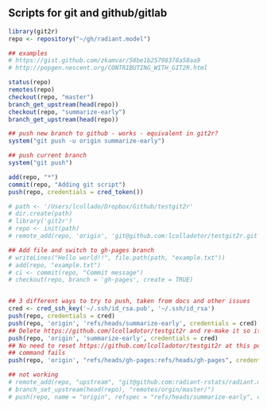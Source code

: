 ## Scripts for git and github/gitlab


```r
library(git2r)
repo <- repository("~/gh/radiant.model")

## examples
# https://gist.github.com/zkamvar/58be1b25798378a58aa9
# http://popgen.nescent.org/CONTRIBUTING_WITH_GIT2R.html

status(repo)
remotes(repo)
checkout(repo, "master")
branch_get_upstream(head(repo))
checkout(repo, "summarize-early")
branch_get_upstream(head(repo))

## push new branch to github - works - equivalent in git2r?
system("git push -u origin summarize-early")

## push current branch
system("git push")

add(repo, "*")
commit(repo, "Adding git script")
push(repo, credentials = cred_token())

# path <- '/Users/lcollado/Dropbox/Github/testgit2r'
# dir.create(path)
# library('git2r')
# repo <- init(path)
# remote_add(repo, 'origin', 'git@github.com:lcolladotor/testgit2r.git')

## Add file and switch to gh-pages branch
# writeLines("Hello world!!", file.path(path, "example.txt"))
# add(repo, "example.txt")
# ci <- commit(repo, "Commit message")
# checkout(repo, branch = 'gh-pages', create = TRUE)


## 3 different ways to try to push, taken from docs and other issues
cred <- cred_ssh_key('~/.ssh/id_rsa.pub', '~/.ssh/id_rsa')
push(repo, credentials = cred)
push(repo, 'origin', 'refs/heads/summarize-early', credentials = cred)
## Delete https://github.com/lcolladotor/testgit2r and re-make it so it's clean
push(repo, 'origin', 'summarize-early', credentials = cred)
## No need to reset https://github.com/lcolladotor/testgit2r at this point since the above
## command fails
push(repo, 'origin', "refs/heads/gh-pages:refs/heads/gh-pages", credentials = cred)

## not working
# remote_add(repo, "upstream", "git@github.com:radiant-rstats/radiant.model.git")
# branch_set_upstream(head(repo), "remotes/orgin/master/")
# push(repo, name = "origin", refspec = "refs/heads/summarize-early", credentials = cred)
```
